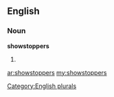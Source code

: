 ==English==

===Noun===
'''showstoppers'''

# {{plural of|[[showstopper]]}}

[[Category:English plurals]]

[[ar:showstoppers]]
[[my:showstoppers]]